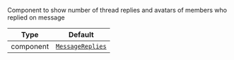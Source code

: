 Component to show number of thread replies and avatars of members who replied on message

| Type | Default |
| - | - |
| component | [`MessageReplies`](/reactnative/ui-components/message-replies) |
